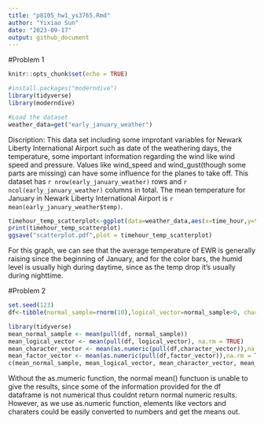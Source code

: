 ```yaml
---
title: "p8105_hw1_ys3765.Rmd"
author: "Yixiao Sun"
date: "2023-09-17"
output: github_document
---
```


#Problem 1

```r
knitr::opts_chunk$set(echo = TRUE)
```

```r
#install.packages("moderndive")
library(tidyverse)
library(moderndive)
```

```r
#Load the dataset
weather_data=get("early_january_weather")
```

Discription:
This data set including some improtant variables for Newark Liberty International Airport such as date of the weathering days, the temperature, some important information regarding the wind like wind speed and pressure. Values like wind_speed and wind_gust(though some parts are missing) can have some influence for the planes to take off. This dataset has `r nrow(early_january_weather)` rows and `r ncol(early_january_weather)` columns in total. The mean temperature for January in Newark Liberty International Airport is `r mean(early_january_weather$temp)`.



```r
timehour_temp_scatterplot<-ggplot(data=weather_data,aes(x=time_hour,y=temp,color=humid))+geom_point()
print(timehour_temp_scatterplot)
ggsave("scatterplot.pdf",plot = timehour_temp_scatterplot)
```

For this graph, we can see that the average temperature of EWR is generally raising since the beginning of January, and for the color bars, the humid level is usually high during daytime, since as the temp drop it's usually during nighttime.


#Problem 2
```r
set.seed(123)
df<-tibble(normal_sample=rnorm(10),logical_vector=normal_sample>0, character_vector =c("1","2","3","4","5","6","7","8","9","10"),factor_vector =factor(c("tiny","medium","huge","tiny","medium","huge","tiny","medium","huge","tiny")))
```

```r
library(tidyverse)
mean_normal_sample <- mean(pull(df, normal_sample))
mean_logical_vector <- mean(pull(df, logical_vector), na.rm = TRUE)
mean_character_vector <- mean(as.numeric(pull(df,character_vector)),na.rm = TRUE)
mean_factor_vector <- mean(as.numeric(pull(df,factor_vector)),na.rm = TRUE)
c(mean_normal_sample, mean_logical_vector, mean_character_vector, mean_factor_vector)
```

Without the as.mumeric function, the normal mean() functuon is unable to give the results, since some of the information provided for the df dataframe is not numerical thus couldnt return normal numeric results. However, as we use as.numeric function, elements like vectors and charaters could be easily converted to numbers and get the means out.